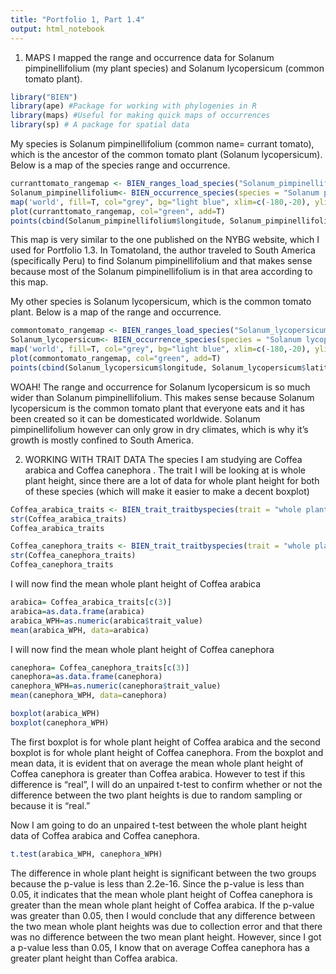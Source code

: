 ```yaml
---
title: "Portfolio 1, Part 1.4"
output: html_notebook
---
```

1. MAPS
 I mapped the range and occurrence data for Solanum pimpinellifolium (my plant species) and Solanum lycopersicum (common tomato plant). 

```r
library("BIEN")
library(ape) #Package for working with phylogenies in R
library(maps) #Useful for making quick maps of occurrences
library(sp) # A package for spatial data
```

My species is Solanum pimpinellifolium (common name= currant tomato), which is the ancestor of the common tomato plant (Solanum lycopersicum). Below is a map of the species range and occurrence. 
```r
curranttomato_rangemap <- BIEN_ranges_load_species("Solanum_pimpinellifolium")
Solanum_pimpinellifolium<- BIEN_occurrence_species(species = "Solanum pimpinellifolium")
map('world', fill=T, col="grey", bg="light blue", xlim=c(-180,-20), ylim=c(-60, 80))
plot(curranttomato_rangemap, col="green", add=T)
points(cbind(Solanum_pimpinellifolium$longitude, Solanum_pimpinellifolium$latitude), col="blue", pch=20, cex=1)
```
This map is very similar to the one published on the NYBG website, which I used for Portfolio 1.3. In Tomatoland, the author traveled to South America (specifically Peru) to find Solanum pimpinellifolium and that makes sense because most of the Solanum pimpinellifolium is in that area according to this map.

My other species is Solanum lycopersicum, which is the common tomato plant. Below is a map of the range and occurrence.
```r
commontomato_rangemap <- BIEN_ranges_load_species("Solanum_lycopersicum")
Solanum_lycopersicum<- BIEN_occurrence_species(species = "Solanum lycopersicum")
map('world', fill=T, col="grey", bg="light blue", xlim=c(-180,-20), ylim=c(-60, 80))
plot(commontomato_rangemap, col="green", add=T)
points(cbind(Solanum_lycopersicum$longitude, Solanum_lycopersicum$latitude), col="blue", pch=20, cex=1)
```
WOAH! The range and occurrence for Solanum lycopersicum is so much wider than Solanum pimpinellifolium. This makes sense because Solanum lycopersicum is the common tomato plant that everyone eats and it has been created so it can be domesticated worldwide. Solanum pimpinellifolium however can only grow in dry climates, which is why it's growth is mostly confined to South America. 



2. WORKING WITH TRAIT DATA
The species I am studying are Coffea arabica and Coffea canephora . The trait I will be looking at is whole plant height, since there are a lot of data for whole plant height for both of these species (which will make it easier to make a decent boxplot)
```r
Coffea_arabica_traits <- BIEN_trait_traitbyspecies(trait = "whole plant height", species= "Coffea arabica")
str(Coffea_arabica_traits)
Coffea_arabica_traits
```


```r
Coffea_canephora_traits <- BIEN_trait_traitbyspecies(trait = "whole plant height", species= "Coffea canephora")
str(Coffea_canephora_traits)
Coffea_canephora_traits
```

I will now find the mean whole plant height of Coffea arabica
```r
arabica= Coffea_arabica_traits[c(3)]
arabica=as.data.frame(arabica)
arabica_WPH=as.numeric(arabica$trait_value)
mean(arabica_WPH, data=arabica)
```

I will now find the mean whole plant height of Coffea canephora
```r
canephora= Coffea_canephora_traits[c(3)]
canephora=as.data.frame(canephora)
canephora_WPH=as.numeric(canephora$trait_value)
mean(canephora_WPH, data=canephora)
```

```r
boxplot(arabica_WPH)
boxplot(canephora_WPH)
```
The first boxplot is for whole plant height of Coffea arabica and the second boxplot is for whole plant height of Coffea canephora. From the boxplot and mean data, it is evident that on average the mean whole plant height of Coffea canephora is greater than Coffea arabica. However to test if this difference is "real", I will do an unpaired t-test to confirm whether or not the difference between the two plant heights is due to random sampling or because it is "real."

Now I am going to do an unpaired t-test between the whole plant height data of Coffea arabica and Coffea canephora.
```r
t.test(arabica_WPH, canephora_WPH)
```
The difference in whole plant height is significant between the two groups because the p-value is less than 2.2e-16. Since the p-value is less than 0.05, it indicates that the mean whole plant height of Coffea canephora is greater than the mean whole plant height of Coffea arabica. If the p-value was greater than 0.05, then I would conclude that any difference between the two mean whole plant heights was due to collection error and that there was no difference between the two mean plant height. However, since I got a p-value less than 0.05, I know that on average Coffea canephora has a greater plant height than Coffea arabica. 

